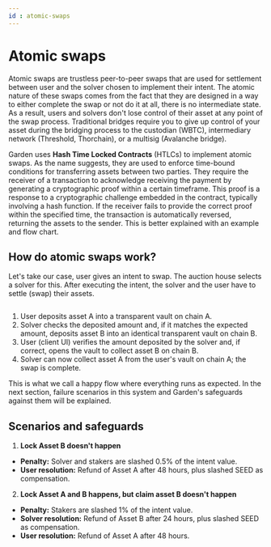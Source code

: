 ```yaml
---
id : atomic-swaps
---
```


# Atomic swaps

Atomic swaps are trustless peer-to-peer swaps that are used for settlement between user and the solver chosen to implement their intent. The atomic nature of these swaps comes from the fact that they are designed in a way to either complete the swap or not do it at all, there is no intermediate state. As a result, users and solvers don't lose control of their asset at any point of the swap process. Traditional bridges require you to give up control of your asset during the bridging process to the custodian (WBTC), intermediary network (Threshold, Thorchain), or a multisig (Avalanche bridge).

Garden uses **Hash Time Locked Contracts** (HTLCs) to implement atomic swaps. As the name suggests, they are used to enforce time-bound conditions for transferring assets between two parties. They require the receiver of a transaction to acknowledge receiving the payment by generating a cryptographic proof within a certain timeframe. This proof is a response to a cryptographic challenge embedded in the contract, typically involving a hash function. If the receiver fails to provide the correct proof within the specified time, the transaction is automatically reversed, returning the assets to the sender. This is better explained with an example and flow chart.

## &#x20;How do atomic swaps work?

Let's take our case, user gives an intent to swap. The auction house selects a solver for this. After executing the intent, the solver and the user have to settle (swap) their assets.

<figure><img src="/assets/atomic_swap.png" alt="" /><figcaption></figcaption></figure>

1. User deposits asset A into a transparent vault on chain A.
2. Solver checks the deposited amount and, if it matches the expected amount, deposits asset B into an identical transparent vault on chain B.
3. User (client UI) verifies the amount deposited by the solver and, if correct, opens the vault to collect asset B on chain B.
4. Solver can now collect asset A from the user's vault on chain A; the swap is complete.

This is what we call a happy flow where everything runs as expected. In the next section, failure scenarios in this system and Garden's safeguards against them will be explained.

## Scenarios and safeguards

1. **Lock Asset B doesn't happen**

* **Penalty:** Solver and stakers are slashed 0.5% of the intent value.
* **User resolution:** Refund of Asset A after 48 hours, plus slashed SEED as compensation.

2. **Lock Asset A and B happens, but claim asset B doesn't happen**

* **Penalty:** Stakers are slashed 1% of the intent value.
* **Solver resolution:** Refund of Asset B after 24 hours, plus slashed SEED as compensation.
* **User resolution:** Refund of Asset A after 48 hours.